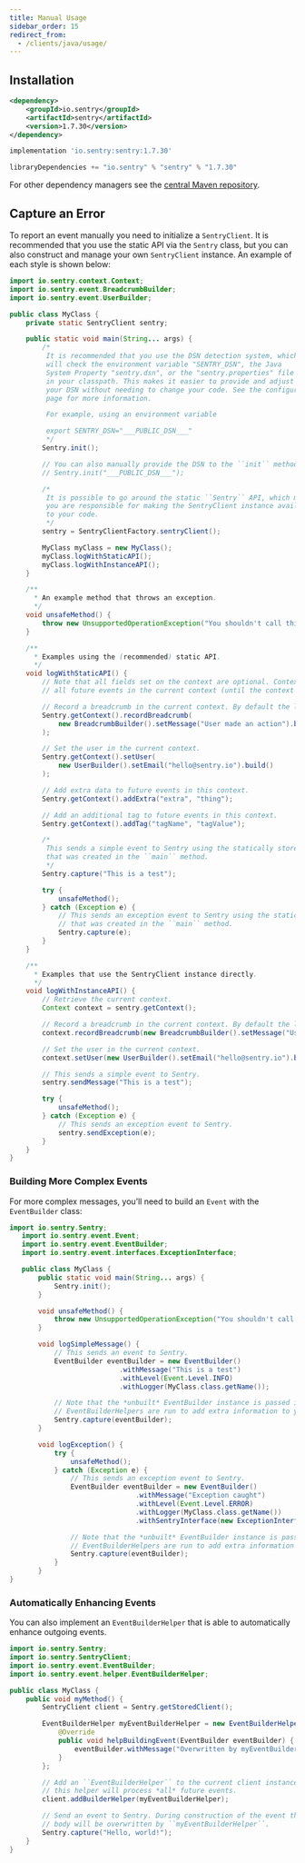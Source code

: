 ```yaml
---
title: Manual Usage
sidebar_order: 15
redirect_from:
  - /clients/java/usage/
---
```


## Installation

```xml {tabTitle:Maven}
<dependency>
    <groupId>io.sentry</groupId>
    <artifactId>sentry</artifactId>
    <version>1.7.30</version>
</dependency>
```

```groovy {tabTitle:Gradle}
implementation 'io.sentry:sentry:1.7.30'
```

```scala {tabTitle:SBT}
libraryDependencies += "io.sentry" % "sentry" % "1.7.30"
```

For other dependency managers see the [central Maven repository](https://search.maven.org/artifact/io.sentry/sentry-spring).

## Capture an Error

To report an event manually you need to initialize a `SentryClient`. It is recommended that you use the static API via the `Sentry` class, but you can also construct and manage your own `SentryClient` instance. An example of each style is shown below:

```java
import io.sentry.context.Context;
import io.sentry.event.BreadcrumbBuilder;
import io.sentry.event.UserBuilder;

public class MyClass {
    private static SentryClient sentry;

    public static void main(String... args) {
        /*
         It is recommended that you use the DSN detection system, which
         will check the environment variable "SENTRY_DSN", the Java
         System Property "sentry.dsn", or the "sentry.properties" file
         in your classpath. This makes it easier to provide and adjust
         your DSN without needing to change your code. See the configuration
         page for more information.

         For example, using an environment variable

         export SENTRY_DSN="___PUBLIC_DSN___"
         */
        Sentry.init();

        // You can also manually provide the DSN to the ``init`` method.
        // Sentry.init("___PUBLIC_DSN___");

        /*
         It is possible to go around the static ``Sentry`` API, which means
         you are responsible for making the SentryClient instance available
         to your code.
         */
        sentry = SentryClientFactory.sentryClient();

        MyClass myClass = new MyClass();
        myClass.logWithStaticAPI();
        myClass.logWithInstanceAPI();
    }

    /**
      * An example method that throws an exception.
      */
    void unsafeMethod() {
        throw new UnsupportedOperationException("You shouldn't call this!");
    }

    /**
      * Examples using the (recommended) static API.
      */
    void logWithStaticAPI() {
        // Note that all fields set on the context are optional. Context data is copied onto
        // all future events in the current context (until the context is cleared).

        // Record a breadcrumb in the current context. By default the last 100 breadcrumbs are kept.
        Sentry.getContext().recordBreadcrumb(
            new BreadcrumbBuilder().setMessage("User made an action").build()
        );

        // Set the user in the current context.
        Sentry.getContext().setUser(
            new UserBuilder().setEmail("hello@sentry.io").build()
        );

        // Add extra data to future events in this context.
        Sentry.getContext().addExtra("extra", "thing");

        // Add an additional tag to future events in this context.
        Sentry.getContext().addTag("tagName", "tagValue");

        /*
         This sends a simple event to Sentry using the statically stored instance
         that was created in the ``main`` method.
         */
        Sentry.capture("This is a test");

        try {
            unsafeMethod();
        } catch (Exception e) {
            // This sends an exception event to Sentry using the statically stored instance
            // that was created in the ``main`` method.
            Sentry.capture(e);
        }
    }

    /**
      * Examples that use the SentryClient instance directly.
      */
    void logWithInstanceAPI() {
        // Retrieve the current context.
        Context context = sentry.getContext();

        // Record a breadcrumb in the current context. By default the last 100 breadcrumbs are kept.
        context.recordBreadcrumb(new BreadcrumbBuilder().setMessage("User made an action").build());

        // Set the user in the current context.
        context.setUser(new UserBuilder().setEmail("hello@sentry.io").build());

        // This sends a simple event to Sentry.
        sentry.sendMessage("This is a test");

        try {
            unsafeMethod();
        } catch (Exception e) {
            // This sends an exception event to Sentry.
            sentry.sendException(e);
        }
    }
}
```

### Building More Complex Events

For more complex messages, you’ll need to build an `Event` with the `EventBuilder` class:

```java
import io.sentry.Sentry;
   import io.sentry.event.Event;
   import io.sentry.event.EventBuilder;
   import io.sentry.event.interfaces.ExceptionInterface;

   public class MyClass {
       public static void main(String... args) {
           Sentry.init();
       }

       void unsafeMethod() {
           throw new UnsupportedOperationException("You shouldn't call this!");
       }

       void logSimpleMessage() {
           // This sends an event to Sentry.
           EventBuilder eventBuilder = new EventBuilder()
                           .withMessage("This is a test")
                           .withLevel(Event.Level.INFO)
                           .withLogger(MyClass.class.getName());

           // Note that the *unbuilt* EventBuilder instance is passed in so that
           // EventBuilderHelpers are run to add extra information to your event.
           Sentry.capture(eventBuilder);
       }

       void logException() {
           try {
               unsafeMethod();
           } catch (Exception e) {
               // This sends an exception event to Sentry.
               EventBuilder eventBuilder = new EventBuilder()
                               .withMessage("Exception caught")
                               .withLevel(Event.Level.ERROR)
                               .withLogger(MyClass.class.getName())
                               .withSentryInterface(new ExceptionInterface(e));

               // Note that the *unbuilt* EventBuilder instance is passed in so that
               // EventBuilderHelpers are run to add extra information to your event.
               Sentry.capture(eventBuilder);
           }
       }
}
```

### Automatically Enhancing Events

You can also implement an `EventBuilderHelper` that is able to automatically enhance outgoing events.

```java
import io.sentry.Sentry;
import io.sentry.SentryClient;
import io.sentry.event.EventBuilder;
import io.sentry.event.helper.EventBuilderHelper;

public class MyClass {
    public void myMethod() {
        SentryClient client = Sentry.getStoredClient();

        EventBuilderHelper myEventBuilderHelper = new EventBuilderHelper() {
            @Override
            public void helpBuildingEvent(EventBuilder eventBuilder) {
                eventBuilder.withMessage("Overwritten by myEventBuilderHelper!");
            }
        };

        // Add an ``EventBuilderHelper`` to the current client instance. Note that
        // this helper will process *all* future events.
        client.addBuilderHelper(myEventBuilderHelper);

        // Send an event to Sentry. During construction of the event the message
        // body will be overwritten by ``myEventBuilderHelper``.
        Sentry.capture("Hello, world!");
    }
}
```
